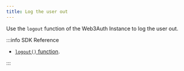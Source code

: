 ```yaml
---
title: Log the user out
---
```


Use the `logout` function of the Web3Auth Instance to log the user out.

:::info SDK Reference

- [`logout()` function](/sdk/pnp/android/usage#logging-out-a-user).

:::
